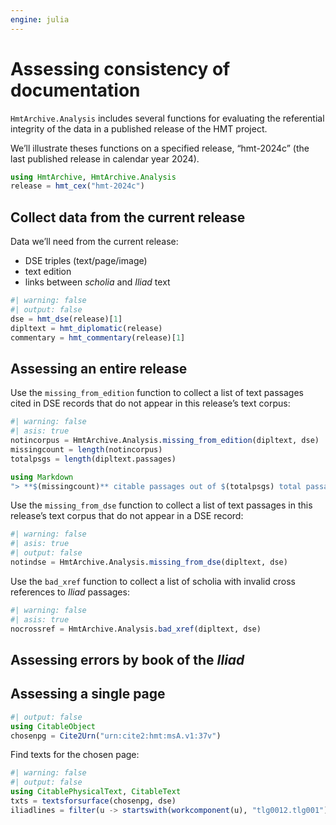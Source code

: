 ```yaml
---
engine: julia
---
```


# Assessing consistency of documentation

`HmtArchive.Analysis` includes several functions for evaluating the referential integrity of the data in a published release of the HMT project.

We'll illustrate theses functions on a specified release, "hmt-2024c" (the last published release in calendar year 2024).

```julia
using HmtArchive, HmtArchive.Analysis
release = hmt_cex("hmt-2024c")
```

## Collect data from the current release

Data we'll need from the current release:

- DSE triples (text/page/image)
- text edition
- links between *scholia* and *Iliad* text

```julia
#| warning: false
#| output: false
dse = hmt_dse(release)[1]
dipltext = hmt_diplomatic(release)
commentary = hmt_commentary(release)[1]

```

## Assessing an entire release

Use the `missing_from_edition` function to collect a list of text passages  cited in DSE records that do not appear in this release's text corpus:

```julia
#| warning: false
#| asis: true
notincorpus = HmtArchive.Analysis.missing_from_edition(dipltext, dse)
missingcount = length(notincorpus)
totalpsgs = length(dipltext.passages)

using Markdown
"> **$(missingcount)** citable passages out of $(totalpsgs) total passages have no record in this release's DSE collection" |> Markdown.parse
```

Use the `missing_from_dse` function to collect a list of text passages in this release's text corpus that do not appear in a DSE record:

```julia
#| warning: false
#| asis: true
#| output: false
notindse = HmtArchive.Analysis.missing_from_dse(dipltext, dse)
```


Use the `bad_xref`  function to collect a list of scholia with invalid cross references to *Iliad* passages:

```julia
#| warning: false
#| asis: true
nocrossref = HmtArchive.Analysis.bad_xref(dipltext, dse)

```





## Assessing errors by book of the *Iliad*


::: {.callout-note title="TBA"}
:::


## Assessing a single page


::: {.callout-note title="TBA"}
:::

```julia
#| output: false
using CitableObject
chosenpg = Cite2Urn("urn:cite2:hmt:msA.v1:37v")
```

Find texts for the chosen page:

```julia
#| warning: false
#| output: false
using CitablePhysicalText, CitableText
txts = textsforsurface(chosenpg, dse)
iliadlines = filter(u -> startswith(workcomponent(u), "tlg0012.tlg001"), txts)
```